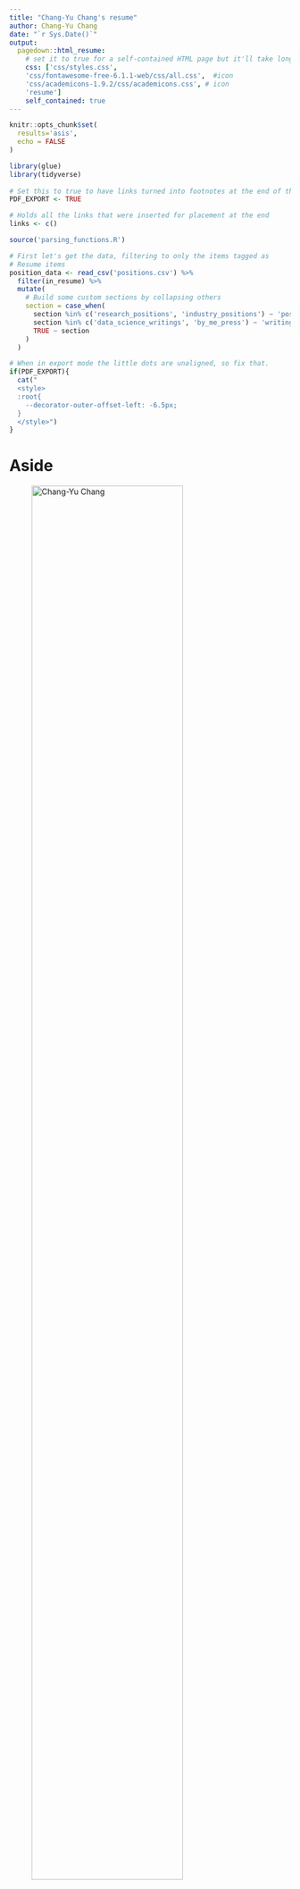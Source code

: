```yaml
---
title: "Chang-Yu Chang's resume"
author: Chang-Yu Chang
date: "`r Sys.Date()`"
output:
  pagedown::html_resume:
    # set it to true for a self-contained HTML page but it'll take longer to render
    css: ['css/styles.css', 
    'css/fontawesome-free-6.1.1-web/css/all.css',  #icon
    'css/academicons-1.9.2/css/academicons.css', # icon
    'resume']
    self_contained: true
---
```


```r
knitr::opts_chunk$set(
  results='asis', 
  echo = FALSE
)

library(glue)
library(tidyverse)
  
# Set this to true to have links turned into footnotes at the end of the document
PDF_EXPORT <- TRUE

# Holds all the links that were inserted for placement at the end
links <- c()

source('parsing_functions.R')

# First let's get the data, filtering to only the items tagged as
# Resume items
position_data <- read_csv('positions.csv') %>% 
  filter(in_resume) %>% 
  mutate(
    # Build some custom sections by collapsing others
    section = case_when(
      section %in% c('research_positions', 'industry_positions') ~ 'positions', 
      section %in% c('data_science_writings', 'by_me_press') ~ 'writings',
      TRUE ~ section
    )
  ) 


```


```r
# When in export mode the little dots are unaligned, so fix that. 
if(PDF_EXPORT){
  cat("
  <style>
  :root{
    --decorator-outer-offset-left: -6.5px;
  }
  </style>")
}
```


Aside
================================================================================


![Chang-Yu Chang](icon-192.png){width=80%}

```r
# When in export mode the little dots are unaligned, so fix that. 
if(PDF_EXPORT){
  cat("View this [CV online](https://www.changyuchang.name/pdf/resume.html)")
} else {
  cat("[<i class='fas fa-download'></i> Download a PDF of this CV](https://github.com/Chang-Yu-Chang/cv/raw/master/resume.pdf)")
}
```

Contact Info {#contact}
--------------------------------------------------------------------------------

- changyuchang5@gmail.com
- <i class="fa fa-twitter"></i> [changyu_chang](https://twitter.com/changyu_chang)
- <i class="fa fa-github"></i> [github](https://github.com/Chang-Yu-Chang)
- <i class="fa fa-google"></i> [google scholar](https://scholar.google.com.tw/citations?user=g273Ts8AAAAJ&hl=en)
- <i class="fa fa-link"></i> [personal webite](https://www.changyuchang.name/)
- For more information, please contact me via email.



Disclaimer {#disclaimer}
--------------------------------------------------------------------------------

The source code is available at [github.com/Chang-Yu-Chang/cv](https://github.com/Chang-Yu-Chang/cv).

Last updated on `r Sys.Date()`.

Main
================================================================================

Chang-Yu Chang 張昌祐 {#title}
--------------------------------------------------------------------------------


```r
intro_text <- ""

cat(sanitize_links(intro_text))
```


Professional Appointment and Education {data-icon=graduation-cap data-concise=true}
--------------------------------------------------------------------------------

```r
print_section(position_data, 'education')
```

Selected Publications {data-icon=book}
--------------------------------------------------------------------------------

```r
print_section(position_data, 'academic_articles')
```

Grants, Fellowships, and Awards {data-icon=money}
--------------------------------------------------------------------------------

```r
print_section(position_data, "honors")
```

References {data-icon=people-group}
--------------------------------------------------------------------------------

```r
print_section(position_data, "referees")
```
